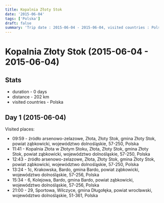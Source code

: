 ```yaml
---
title: Kopalnia Złoty Stok
date: '2015-06-04'
tags: ['Polska']
draft: false
summary: 'Trip date : 2015-06-04 - 2015-06-04, visited countries : Polska, distance : 202'
---
```


# Kopalnia Złoty Stok (2015-06-04 - 2015-06-04)
## Stats
- duration - 0 days
- distance - 202 km
- visited countries - Polska

## Day 1 (2015-06-04)
Visited places:
- 09:59 - źródło arsenowo-zelazowe, Złota, Złoty Stok, gmina Złoty Stok, powiat ząbkowicki, województwo dolnośląskie, 57-250, Polska
- 11:41 - Kopalnia Złota w Złotym Stoku, Złota, Złoty Stok, gmina Złoty Stok, powiat ząbkowicki, województwo dolnośląskie, 57-250, Polska
- 12:43 - źródło arsenowo-zelazowe, Złota, Złoty Stok, gmina Złoty Stok, powiat ząbkowicki, województwo dolnośląskie, 57-250, Polska
- 13:24 - 1c, Krakowska, Bardo, gmina Bardo, powiat ząbkowicki, województwo dolnośląskie, 57-256, Polska
- 15:34 - 6, Kolejowa, Bardo, gmina Bardo, powiat ząbkowicki, województwo dolnośląskie, 57-256, Polska
- 21:00 - 29, Sportowa, Wilczyce, gmina Długołęka, powiat wrocławski, województwo dolnośląskie, 51-361, Polska

